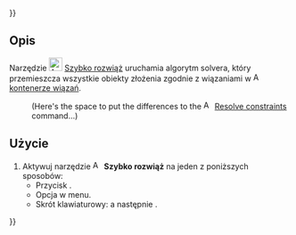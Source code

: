 {{UnfinishedDocu{{#translation:}}}}
<languages/>

{{Docnav/pl
|[[Assembly3_ResolveConstraints/pl|Rozwiąż wiązania]]
|[[Assembly3_MovePart/pl|Przesuń część]]
|[[Assembly3_Workbench/pl|środowisko pracy Assembly3]]
|IconL=Assembly3_workbench_icon.svg
|IconR=Assembly_Move.svg
|IconC=Assembly3_workbench_icon.svg
}}

{{GuiCommand/pl
|Name=Assembly3 QuickSolve
|Name/pl=Assembly3: Szybko rozwiąż
|Icon=Assembly_QuickSolve.svg
|MenuLocation=Assembly3 → Szybko rozwiąż
|Workbenches=[[Assembly3_Workbench/pl|Assembly3]]
|Shortcut={{KEY|A}} a następnie {{KEY|F}}
}}

<span id="Description"></span>
==Opis==

Narzędzie [[Image:Assembly_QuickSolve.svg‎‎|24px]] [[Assembly3_QuickSolve/pl|Szybko rozwiąż]] uruchamia algorytm solvera, który przemieszcza wszystkie obiekty złożenia zgodnie z wiązaniami w [[Image:Assembly_Assembly_Constraints_Tree.svg|16px]] [[Assembly3_CreateAssembly/pl#Opis|kontenerze wiązań]].

: (Here's the space to put the differences to the [[Image:Assembly3_workbench_icon.svg‎‎|16px]] [[Assembly3_ResolveConstraints|Resolve constraints]] command...)

<span id="Usage"></span>
==Użycie==

# Aktywuj narzędzie [[Image:Assembly_QuickSolve.svg‎‎|16px]] '''Szybko rozwiąż''' na jeden z poniższych sposobów:
#* Przycisk {{Button|[[Image:Assembly_QuickSolve.svg‎‎|16px]] [[Assembly3_QuickSolve/pl|Szybko rozwiąż]]}}.
#* Opcja {{MenuCommand|Assembly3 → [[Image:Assembly_QuickSolve.svg‎‎|16px]] Szybko rozwiąż}} w menu.
#* Skrót klawiaturowy: {{KEY|A}} a następnie {{KEY|F}}.


{{Docnav/pl
|[[Assembly3_ResolveConstraints/pl|Rozwiąż wiązania]]
|[[Assembly3_MovePart/pl|Przesuń część]]
|[[Assembly3_Workbench/pl|środowisko pracy Assembly3]]
|IconL=Assembly3_workbench_icon.svg
|IconR=Assembly_Move.svg
|IconC=Assembly3_workbench_icon.svg
}}

{{Userdocnavi{{#translation:}}}}